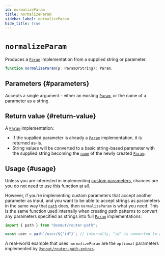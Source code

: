 ```yaml
---
id: normalizeParam
title: normalizeParam
sidebar_label: normalizeParam
hide_title: true
---
```


# `normalizeParam`

Produces a [`Param`] implementation from a supplied string or parameter.

[`param`]: ../type/Param.mdx

```ts no-transpile
function normalizeParam(p: ParamOrString): Param;
```

## Parameters {#parameters}

Accepts a single argument - either an existing [`Param`], or the name of a
parameter as a string.

[`param`]: ../type/Param.mdx

## Return value {#return-value}

A [`Param`] implementation:

- If the supplied parameter is already a [`Param`] implementation, it is
  returned as-is.
- String values will be converted to a basic string-based parameter with the
  supplied string becoming the [`name`] of the newly created [`Param`].

[`name`]: ../type/Param.mdx#property-name
[`param`]: ../type/Param.mdx

## Usage {#usage}

Unless you are interested in implementing [custom parameters], chances are you
do not need to use this function at all.

However, if you're implementing custom parameters that accept another parameter
as input, and you want to be able to accept strings as parameters in the same
way that [`path`] does, then `normalizeParam` is what you need. This is the same
function used internally when creating path patterns to convert any parameters
specified as strings into full [`Param`] implementations:

[`param`]: ../type/Param.mdx
[`path`]: path.mdx
[custom parameters]: ../../guides/custom-parameters.mdx

```ts no-transpile
import { path } from "@snout/router-path";

const user = path`/user/${"id"}`; // internally, "id" is converted to a Param using normalizeParam
```

A real-world example that uses `normalizeParam` are the `optional` parameters
implemented by [`@snout/router-path-extras`].

[`@snout/router-path-extras`]: https://snout.dev/router-path-extras
